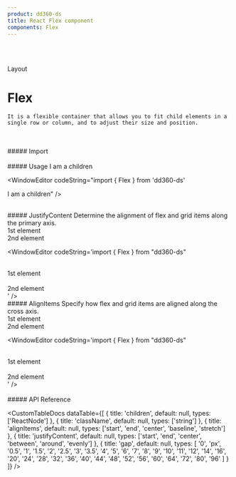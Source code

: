 ```yaml
---
product: dd360-ds
title: React Flex component
components: Flex
---
```


<br id='top' />
<br />

<Label>Layout</Label>

# <span name="floating-nav">Flex</span>

    It is a flexible container that allows you to fit child elements in a single row or column, and to adjust their size and position.

<br />
<br />
##### <span name="floating-nav">Import</span>

<WindowEditor codeString="import { Flex } from 'dd360-ds'" />
<WindowEditor codeString="import Flex from 'dd360-ds/Flex'" />

<br />
<br />
##### <span name="floating-nav">Usage</span>

<ContainerComponentDoc>
    <Flex>I am a children</Flex>
</ContainerComponentDoc>

<WindowEditor codeString="import { Flex } from 'dd360-ds'

<Flex>I am a children</Flex>" />

<br />
##### <span name="floating-nav">JustifyContent</span>
Determine the alignment of flex and grid items along the primary axis.

<ContainerComponentDoc>
    <Flex justifyContent="between" className="text-white">
        <div className="bg-red-500 rounded-md p-2">1st element</div>
        <div className="bg-blue-500 rounded-md p-2">2nd element</div>
    </Flex>
</ContainerComponentDoc>

<WindowEditor codeString='import { Flex } from "dd360-ds"

<Flex justifyContent="between">
    &nbsp;&nbsp;&nbsp;&nbsp;<div className="bg-red-500 rounded-md p-2">1st element</div>
    &nbsp;&nbsp;&nbsp;&nbsp;<div className="bg-blue-500 rounded-md p-2">2nd element</div>
</Flex>
' />

<br />
##### <span name="floating-nav">AlignItems</span>
Specify how flex and grid items are aligned along the cross axis.

<ContainerComponentDoc>
    <Flex justifyContent="center" alignItems="center" gap="2" className="text-white">
        <div className="bg-purple-500 rounded-md p-2">1st element</div>
        <div className="bg-green-500 rounded-md p-2">2nd element</div>
    </Flex>
</ContainerComponentDoc>

<WindowEditor codeString='import { Flex } from "dd360-ds"

<Flex justifyContent="center" alignItems="center" gap="2">
    &nbsp;&nbsp;&nbsp;&nbsp;<div className="bg-purple-500 rounded-md p-2">1st element</div>
    &nbsp;&nbsp;&nbsp;&nbsp;<div className="bg-green-500 rounded-md p-2">2nd element</div>
</Flex>
' />

<br />
<br />
##### <span name="floating-nav">API Reference</span>

<CustomTableDocs
    dataTable={[
        { title: 'children', default: null, types: ['ReactNode'] },
        { title: 'className', default: null, types: ['string'] },
        { title: 'alignItems', default: null, types: ['start', 'end', 'center', 'baseline', 'stretch'] },
        { title: 'justifyContent', default: null, types: ['start', 'end', 'center', 'between', 'around', 'evenly'] },
        {
            title: 'gap',
            default: null,
            types: [
                '0',
                'px',
                '0.5',
                '1',
                '1.5',
                '2',
                '2.5',
                '3',
                '3.5',
                '4',
                '5',
                '6',
                '7',
                '8',
                '9',
                '10',
                '11',
                '12',
                '14',
                '16',
                '20',
                '24',
                '28',
                '32',
                '36',
                '40',
                '44',
                '48',
                '52',
                '56',
                '60',
                '64',
                '72',
                '80',
                '96'
            ]
        }
    ]}
/>

<BackAndForwardController />